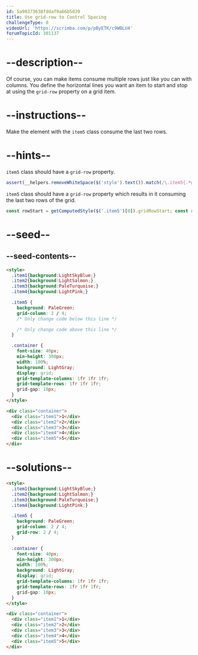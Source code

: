 ```yaml
---
id: 5a90373638fddaf9a66b5d39
title: Use grid-row to Control Spacing
challengeType: 0
videoUrl: 'https://scrimba.com/p/pByETK/c9WBLU4'
forumTopicId: 301137
---
```


# --description--

Of course, you can make items consume multiple rows just like you can with columns. You define the horizontal lines you want an item to start and stop at using the `grid-row` property on a grid item.

# --instructions--

Make the element with the `item5` class consume the last two rows.

# --hints--

`item5` class should have a `grid-row` property.

```js
assert(__helpers.removeWhiteSpace($('style').text()).match(/\.item5{.*grid-row:.*}/g));
```

`item5` class should have a `grid-row` property which results in it consuming the last two rows of the grid.

```js
const rowStart = getComputedStyle($('.item5')[0]).gridRowStart; const rowEnd = getComputedStyle($('.item5')[0]).gridRowEnd; const result = rowStart.toString() + rowEnd.toString(); const correctResults = ['24', '2-1', '2span 2', '2span2', 'span 2-1', '-12', 'span 2span 2', 'span 2auto', 'autospan 2']; assert(correctResults.includes(result));
```

# --seed--

## --seed-contents--

```html
<style>
  .item1{background:LightSkyBlue;}
  .item2{background:LightSalmon;}
  .item3{background:PaleTurquoise;}
  .item4{background:LightPink;}

  .item5 {
    background: PaleGreen;
    grid-column: 2 / 4;
    /* Only change code below this line */

    /* Only change code above this line */
  }

  .container {
    font-size: 40px;
    min-height: 300px;
    width: 100%;
    background: LightGray;
    display: grid;
    grid-template-columns: 1fr 1fr 1fr;
    grid-template-rows: 1fr 1fr 1fr;
    grid-gap: 10px;
  }
</style>

<div class="container">
  <div class="item1">1</div>
  <div class="item2">2</div>
  <div class="item3">3</div>
  <div class="item4">4</div>
  <div class="item5">5</div>
</div>
```

# --solutions--

```html
<style>
  .item1{background:LightSkyBlue;}
  .item2{background:LightSalmon;}
  .item3{background:PaleTurquoise;}
  .item4{background:LightPink;}

  .item5 {
    background: PaleGreen;
    grid-column: 2 / 4;
    grid-row: 2 / 4;
  }

  .container {
    font-size: 40px;
    min-height: 300px;
    width: 100%;
    background: LightGray;
    display: grid;
    grid-template-columns: 1fr 1fr 1fr;
    grid-template-rows: 1fr 1fr 1fr;
    grid-gap: 10px;
  }
</style>

<div class="container">
  <div class="item1">1</div>
  <div class="item2">2</div>
  <div class="item3">3</div>
  <div class="item4">4</div>
  <div class="item5">5</div>
</div>
```
